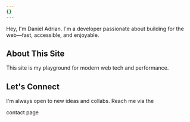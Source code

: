 ```yaml
---
{}
---
```

<CldImage src="https\://res.cloudinary.com/dellp9a4z/image/upload/v1755178690/1.jpg" alt="A portrait of Daniel Adrian" width={1600} height={900} sizes="(max-width: 768px) 100vw, 50vw" class="mb-8 aspect-video w-full rounded-xl object-cover shadow-lg" />

Hey, I'm Daniel Adrian. I'm a developer passionate about building for the web—fast, accessible, and enjoyable.

## About This Site

This site is my playground for modern web tech and performance.

## Let's Connect

I'm always open to new ideas and collabs. Reach me via the&#x20;

<Link href="/contact" variant="hover-reveal" class="!text-base">
  contact page
</Link>
